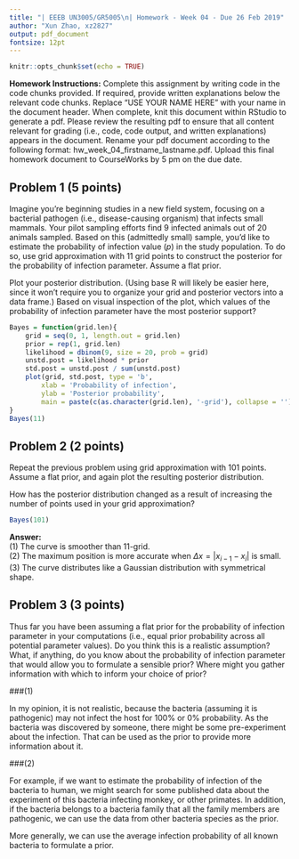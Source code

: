 ```yaml
---
title: "| EEEB UN3005/GR5005\n| Homework - Week 04 - Due 26 Feb 2019"
author: "Xun Zhao, xz2827"
output: pdf_document
fontsize: 12pt
---
```


```r

knitr::opts_chunk$set(echo = TRUE)
```


**Homework Instructions:** Complete this assignment by writing code in the code chunks provided. If required, provide written explanations below the relevant code chunks. Replace "USE YOUR NAME HERE" with your name in the document header. When complete, knit this document within RStudio to generate a pdf. Please review the resulting pdf to ensure that all content relevant for grading (i.e., code, code output, and written explanations) appears in the document. Rename your pdf document according to the following format: hw_week_04_firstname_lastname.pdf. Upload this final homework document to CourseWorks by 5 pm on the due date.


## Problem 1 (5 points)

Imagine you're beginning studies in a new field system, focusing on a bacterial pathogen (i.e., disease-causing organism) that infects small mammals. Your pilot sampling efforts find 9 infected animals out of 20 animals sampled. Based on this (admittedly small) sample, you'd like to estimate the probability of infection value (*p*) in the study population. To do so, use grid approximation with 11 grid points to construct the posterior for the probability of infection parameter. Assume a flat prior.

Plot your posterior distribution. (Using base R will likely be easier here, since it won't require you to organize your grid and posterior vectors into a data frame.) Based on visual inspection of the plot, which values of the probability of infection parameter have the most posterior support?

```r
Bayes = function(grid.len){
	grid = seq(0, 1, length.out = grid.len)
	prior = rep(1, grid.len)
	likelihood = dbinom(9, size = 20, prob = grid)
	unstd.post = likelihood * prior
	std.post = unstd.post / sum(unstd.post)
	plot(grid, std.post, type = 'b', 
		xlab = 'Probability of infection',
		ylab = 'Posterior probability',
		main = paste(c(as.character(grid.len), '-grid'), collapse = ''))
}
Bayes(11)
```


## Problem 2 (2 points)

Repeat the previous problem using grid approximation with 101 points. Assume a flat prior, and again plot the resulting posterior distribution.

How has the posterior distribution changed as a result of increasing the number of points used in your grid approximation?

```r
Bayes(101)
```
**Answer:**   
(1) The curve is smoother than 11-grid.  
(2) The maximum position is more accurate when $\Delta x = |x_{i - 1} - x_i|$ is small.  
(3) The curve distributes like a Gaussian distribution with symmetrical shape.

## Problem 3 (3 points)

Thus far you have been assuming a flat prior for the probability of infection parameter in your computations (i.e., equal prior probability across all potential parameter values). Do you think this is a realistic assumption? What, if anything, do you know about the probability of infection parameter that would allow you to formulate a sensible prior? Where might you gather information with which to inform your choice of prior?

###(1)

In my opinion, it is not realistic, because the bacteria (assuming it is pathogenic) may not infect the host for 100% or 0% probability. As the bacteria was discovered by someone, there might be some pre-experiment about the infection. That can be used as the prior to provide more information about it.

###(2)

For example, if we want to estimate the probability of infection of the bacteria to human, we might search for some published data about the experiment of this bacteria infecting monkey, or other primates. In addition, if the bacteria belongs to a bacteria family that all the family members are pathogenic, we can use the data from other bacteria species as the prior. 

More generally, we can use the average infection probability of all known bacteria to formulate a prior.
